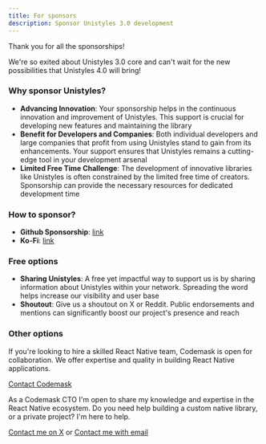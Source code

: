 ```yaml
---
title: For sponsors
description: Sponsor Unistyles 3.0 development
---
```



<Card>
Thank you for all the sponsorships!

We're so exited about Unistyles 3.0 core and can't wait for the new possibilities that Unistyles 4.0 will bring!
</Card>

### Why sponsor Unistyles?

- **Advancing Innovation**: Your sponsorship helps in the continuous innovation and improvement of Unistyles. This support is crucial for developing new features and maintaining the library
- **Benefit for Developers and Companies**: Both individual developers and large companies that profit from using Unistyles stand to gain from its enhancements. Your support ensures that Unistyles remains a cutting-edge tool in your development arsenal
- **Limited Free Time Challenge**: The development of innovative libraries like Unistyles is often constrained by the limited free time of creators. Sponsorship can provide the necessary resources for dedicated development time

### How to sponsor?

- **Github Sponsorship**: [link](https://github.com/sponsors/jpudysz)
- **Ko-Fi**: [link](https://ko-fi.com/jpudysz)

### Free options
- **Sharing Unistyles**: A free yet impactful way to support us is by sharing information about Unistyles within your network. Spreading the word helps increase our visibility and user base
- **Shoutout**: Give us a shoutout on X or Reddit. Public endorsements and mentions can significantly boost our project's presence and reach

### Other options

<Aside title="Hide Codemask team">
If you're looking to hire a skilled React Native team, Codemask is open for collaboration. We offer expertise and quality in building React Native applications.

[Contact Codemask](https://codemask.com/contact)

</Aside>

<Aside title="Build something extraordinary">
As a Codemask CTO I'm open to share my knowledge and expertise in the React Native ecosystem.
Do you need help building a custom native library, or a private project? I'm here to help.

[Contact me on X](https://x.com/jpudysz) or [Contact me with email](mailto:jacekpudysz@gmail.com)
</Aside>
